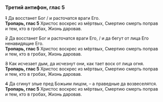 ### Третий антифон, глас 5

~~1~~ Да восстанет Бог / и расточатся враги Его.  
**Тропарь, глас 5** Христос воскрес из мёртвых, Смертию смерть
поправ и тем, кто в гробах, Жизнь даровав.

~~2~~ Да восстанет Бог и расточатся враги Его, / и да бегут от лица
Его ненавидящие Его.  
**Тропарь, глас 5** Христос воскрес из мёртвых, Смертию смерть
поправ и тем, кто в гробах, Жизнь даровав.

~~3~~ Как исчезает дым, да исчезнут они, как тает воск от лица огня.  
**Тропарь, глас 5** Христос воскрес из мёртвых, Смертию
смерть поправ и тем, кто в гробах, Жизнь даровав.

~~4~~ Да сгинут злые пред Божьим лицом, – а праведные да возвеселятся.  
**Тропарь, глас 5** Христос воскрес из мёртвых, Смертию смерть
поправ и тем, кто в гробах, Жизнь даровав.
